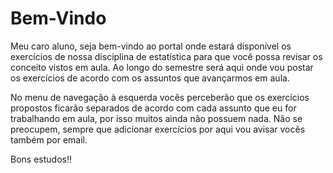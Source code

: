 # Bem-Vindo {.unnumbered}

Meu caro aluno, seja bem-vindo ao portal onde estará disponível os exercícios de nossa disciplina de estatística para que você possa revisar os conceito vistos em aula. Ao longo do semestre será aqui onde vou postar os exercícios de acordo com os assuntos que avançarmos em aula.  

No menu de navegação à esquerda vocês perceberão que os exercícios propostos ficarão separados de acordo com cada assunto que eu for trabalhando em aula, por isso muitos ainda não possuem nada. Não se preocupem, sempre que adicionar exercícios por aqui vou avisar vocês também por email.

Bons estudos!!

